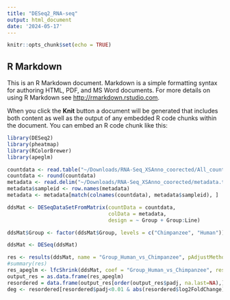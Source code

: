 ```yaml
---
title: "DESeq2_RNA-seq"
output: html_document
date: '2024-05-17'
---
```


```r
knitr::opts_chunk$set(echo = TRUE)
```

## R Markdown

This is an R Markdown document. Markdown is a simple formatting syntax for authoring HTML, PDF, and MS Word documents. For more details on using R Markdown see <http://rmarkdown.rstudio.com>.

When you click the **Knit** button a document will be generated that includes both content as well as the output of any embedded R code chunks within the document. You can embed an R code chunk like this:

```r
library(DESeq2)
library(pheatmap) 
library(RColorBrewer)
library(apeglm)
```


```r
countdata <- read.table("~/Downloads/RNA-Seq_XSAnno_coorected/All_counts_xsanno_corrected.txt", header = TRUE, row.names = 1)
countdata <- round(countdata)
metadata <- read.delim("~/Downloads/RNA-Seq_XSAnno_coorected/metadata.txt", row.names = 1)
metadata$sampleid <- row.names(metadata)
metadata <- metadata[match(colnames(countdata), metadata$sampleid), ]

```

```r
ddsMat <- DESeqDataSetFromMatrix(countData = countdata,
                                 colData = metadata,
                                 design = ~ Group + Group:Line)
```
```r
ddsMat$Group <- factor(ddsMat$Group, levels = c("Chimpanzee", "Human"))
```

```r
ddsMat <- DESeq(ddsMat)
```

```r
res <- results(ddsMat, name = "Group_Human_vs_Chimpanzee", pAdjustMethod = "fdr", alpha = 0.01)
#summary(res)
res_apeglm <- lfcShrink(ddsMat, coef = "Group_Human_vs_Chimpanzee", res = res, type = "apeglm")
output_res = as.data.frame(res_apeglm)
resordered = data.frame(output_res[order(output_res$padj, na.last=NA),])
deg <- resordered[resordered$padj<0.01 & abs(resordered$log2FoldChange)>=1,]

```

